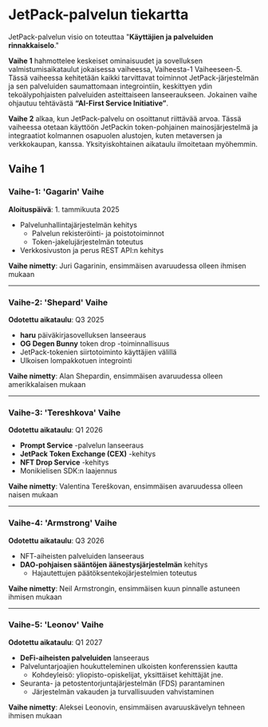 # JetPack-palvelun tiekartta

JetPack-palvelun visio on toteuttaa "**Käyttäjien ja palveluiden rinnakkaiselo**."

**Vaihe 1** hahmottelee keskeiset ominaisuudet ja sovelluksen valmistumisaikataulut jokaisessa vaiheessa, Vaiheesta-1 Vaiheeseen-5. Tässä vaiheessa kehitetään kaikki tarvittavat toiminnot JetPack-järjestelmän ja sen palveluiden saumattomaan integrointiin, keskittyen ydin tekoälypohjaisten palveluiden asteittaiseen lanseeraukseen. Jokainen vaihe ohjautuu tehtävästä **“AI-First Service Initiative”**.

**Vaihe 2** alkaa, kun JetPack-palvelu on osoittanut riittävää arvoa. Tässä vaiheessa otetaan käyttöön JetPackin token-pohjainen mainosjärjestelmä ja integraatiot kolmannen osapuolen alustojen, kuten metaversen ja verkkokaupan, kanssa. Yksityiskohtainen aikataulu ilmoitetaan myöhemmin.


## Vaihe 1

### **Vaihe-1: 'Gagarin' Vaihe**
**Aloituspäivä**: 1. tammikuuta 2025

- Palvelunhallintajärjestelmän kehitys
  - Palvelun rekisteröinti- ja poistotoiminnot
  - Token-jakelujärjestelmän toteutus
- Verkkosivuston ja perus REST API:n kehitys

**Vaihe nimetty**: Juri Gagarinin, ensimmäisen avaruudessa olleen ihmisen mukaan

---

### **Vaihe-2: 'Shepard' Vaihe**
**Odotettu aikataulu**: Q3 2025

- **haru** päiväkirjasovelluksen lanseeraus
- **OG Degen Bunny** token drop -toiminnallisuus
- JetPack-tokenien siirtotoiminto käyttäjien välillä
- Ulkoisen lompakkotuen integrointi

**Vaihe nimetty**: Alan Shepardin, ensimmäisen avaruudessa olleen amerikkalaisen mukaan

---

### **Vaihe-3: 'Tereshkova' Vaihe**
**Odotettu aikataulu**: Q1 2026

- **Prompt Service** -palvelun lanseeraus
- **JetPack Token Exchange (CEX)** -kehitys
- **NFT Drop Service** -kehitys
- Monikielisen SDK:n laajennus

**Vaihe nimetty**: Valentina Tereškovan, ensimmäisen avaruudessa olleen naisen mukaan

---

### **Vaihe-4: 'Armstrong' Vaihe**
**Odotettu aikataulu**: Q3 2026

- NFT-aiheisten palveluiden lanseeraus
- **DAO-pohjaisen sääntöjen äänestysjärjestelmän** kehitys
  - Hajautettujen päätöksentekojärjestelmien toteutus

**Vaihe nimetty**: Neil Armstrongin, ensimmäisen kuun pinnalle astuneen ihmisen mukaan

---

### **Vaihe-5: 'Leonov' Vaihe**
**Odotettu aikataulu**: Q1 2027

- **DeFi-aiheisten palveluiden** lanseeraus
- Palveluntarjoajien houkutteleminen ulkoisten konferenssien kautta
  - Kohdeyleisö: yliopisto-opiskelijat, yksittäiset kehittäjät jne.
- Seuranta- ja petostentorjuntajärjestelmän (FDS) parantaminen
  - Järjestelmän vakauden ja turvallisuuden vahvistaminen

**Vaihe nimetty**: Aleksei Leonovin, ensimmäisen avaruuskävelyn tehneen ihmisen mukaan